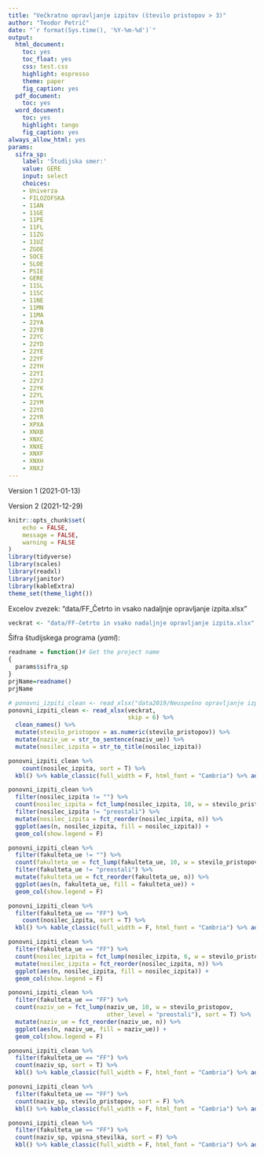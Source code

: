 ```yaml
---
title: "Večkratno opravljanje izpitov (število pristopov > 3)"
author: "Teodor Petrič"
date: "`r format(Sys.time(), '%Y-%m-%d')`"
output:
  html_document:
    toc: yes
    toc_float: yes
    css: test.css
    highlight: espresso
    theme: paper
    fig_caption: yes
  pdf_document:
    toc: yes
  word_document:
    toc: yes
    highlight: tango
    fig_caption: yes
always_allow_html: yes
params:
  sifra_sp:
    label: 'Študijska smer:'
    value: GERE
    input: select
    choices:
    - Univerza
    - FILOZOFSKA
    - 11AN
    - 11GE
    - 11PE
    - 11FL
    - 11ZG
    - 11UZ
    - ZGOE
    - SOCE
    - SLOE
    - PSIE
    - GERE
    - 11SL
    - 11SC
    - 11NE
    - 11MN
    - 11MA
    - 22YA
    - 22YB
    - 22YC
    - 22YD
    - 22YE
    - 22YF
    - 22YH
    - 22YI
    - 22YJ
    - 22YK
    - 22YL
    - 22YM
    - 22YO
    - 22YR
    - XPXA
    - XNXB
    - XNXC
    - XNXE
    - XNXF
    - XNXH
    - XNXJ
---
```


Version 1 (2021-01-13)

Version 2 (2021-12-29)


```r
knitr::opts_chunk$set(
	echo = FALSE,
	message = FALSE,
	warning = FALSE
)
library(tidyverse)
library(scales)
library(readxl)
library(janitor)
library(kableExtra)
theme_set(theme_light())

```

Excelov zvezek: 
"data/FF_Četrto in vsako nadaljnje opravljanje izpita.xlsx"

```r
veckrat <- "data/FF-četrto in vsako nadaljnje opravljanje izpita.xlsx"
```

Šifra študijskega programa (*yaml*):

```r
readname = function()# Get the project name
{
  params$sifra_sp
}
prjName=readname()
prjName
```


```r
# ponovni_izpiti_clean <- read_xlsx("data2019/Neuspešno opravljanje izpitov-FF.xlsx", skip = 6) %>%
ponovni_izpiti_clean <- read_xlsx(veckrat,
                                  skip = 6) %>%
  clean_names() %>%
  mutate(stevilo_pristopov = as.numeric(stevilo_pristopov)) %>% 
  mutate(naziv_ue = str_to_sentence(naziv_ue)) %>% 
  mutate(nosilec_izpita = str_to_title(nosilec_izpita)) 

```


```r
ponovni_izpiti_clean %>% 
    count(nosilec_izpita, sort = T) %>% 
  kbl() %>% kable_classic(full_width = F, html_font = "Cambria") %>% add_footnote("NA = Podatkov o drugih fakultetah ni")

```

```r
ponovni_izpiti_clean %>% 
  filter(nosilec_izpita != "") %>% 
  count(nosilec_izpita = fct_lump(nosilec_izpita, 10, w = stevilo_pristopov, other_level = "preostali"), sort = T) %>% 
  filter(nosilec_izpita != "preostali") %>% 
  mutate(nosilec_izpita = fct_reorder(nosilec_izpita, n)) %>% 
  ggplot(aes(n, nosilec_izpita, fill = nosilec_izpita)) +
  geom_col(show.legend = F)

```

```r
ponovni_izpiti_clean %>% 
  filter(fakulteta_ue != "") %>% 
  count(fakulteta_ue = fct_lump(fakulteta_ue, 10, w = stevilo_pristopov, other_level = "preostali"), sort = T) %>% 
  filter(fakulteta_ue != "preostali") %>% 
  mutate(fakulteta_ue = fct_reorder(fakulteta_ue, n)) %>% 
  ggplot(aes(n, fakulteta_ue, fill = fakulteta_ue)) +
  geom_col(show.legend = F)

```


```r
ponovni_izpiti_clean %>% 
  filter(fakulteta_ue == "FF") %>% 
    count(nosilec_izpita, sort = T) %>% 
  kbl() %>% kable_classic(full_width = F, html_font = "Cambria") %>% add_footnote("Podatki za FF")

```

```r
ponovni_izpiti_clean %>% 
  filter(fakulteta_ue == "FF") %>% 
  count(nosilec_izpita = fct_lump(nosilec_izpita, 6, w = stevilo_pristopov, other_level = "preostali"), sort = T) %>% 
  mutate(nosilec_izpita = fct_reorder(nosilec_izpita, n)) %>% 
  ggplot(aes(n, nosilec_izpita, fill = nosilec_izpita)) +
  geom_col(show.legend = F)

```

```r
ponovni_izpiti_clean %>% 
  filter(fakulteta_ue == "FF") %>% 
  count(naziv_ue = fct_lump(naziv_ue, 10, w = stevilo_pristopov, 
                            other_level = "preostali"), sort = T) %>% 
  mutate(naziv_ue = fct_reorder(naziv_ue, n)) %>% 
  ggplot(aes(n, naziv_ue, fill = naziv_ue)) +
  geom_col(show.legend = F)

```


```r
ponovni_izpiti_clean %>% 
  filter(fakulteta_ue == "FF") %>% 
  count(naziv_sp, sort = T) %>% 
  kbl() %>% kable_classic(full_width = F, html_font = "Cambria") %>% add_footnote("Število izpitov s pristopi > 3")

```


```r
ponovni_izpiti_clean %>% 
  filter(fakulteta_ue == "FF") %>% 
  count(naziv_sp, stevilo_pristopov, sort = F) %>% 
  kbl() %>% kable_classic(full_width = F, html_font = "Cambria") %>% add_footnote("Število izpitov s pristopi > 3")

```

```r
ponovni_izpiti_clean %>% 
  filter(fakulteta_ue == "FF") %>% 
  count(naziv_sp, vpisna_stevilka, sort = F) %>% 
  kbl() %>% kable_classic(full_width = F, html_font = "Cambria") %>% add_footnote("Študenti s pristopi > 3")

```

